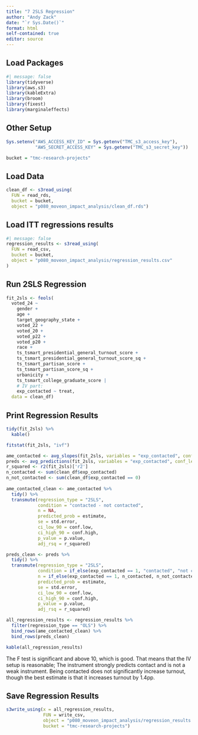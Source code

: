 ```yaml
---
title: "7 2SLS Regression"
author: "Andy Zack"
date: "`r Sys.Date()`"
format: html
self-contained: true
editor: source
---
```


## Load Packages

```r
#| message: false
library(tidyverse)
library(aws.s3)
library(kableExtra)
library(broom)
library(fixest)
library(marginaleffects)
```

## Other Setup

```r
Sys.setenv("AWS_ACCESS_KEY_ID" = Sys.getenv("TMC_s3_access_key"),
           "AWS_SECRET_ACCESS_KEY" = Sys.getenv("TMC_s3_secret_key"))

bucket = "tmc-research-projects"
```

## Load Data

```r
clean_df <- s3read_using(
  FUN = read_rds,
  bucket = bucket,
  object = "p080_moveon_impact_analysis/clean_df.rds")
```

## Load ITT regressions results

```r
#| message: false
regression_results <- s3read_using(
  FUN = read_csv,
  bucket = bucket,
  object = "p080_moveon_impact_analysis/regression_results.csv"
)
```

## Run 2SLS Regression

```r
fit_2sls <- feols(
  voted_24 ~ 
    gender +
    age +
    target_geography_state +
    voted_22 +
    voted_20 +
    voted_p22 +
    voted_p20 +
    race +
    ts_tsmart_presidential_general_turnout_score +
    ts_tsmart_presidential_general_turnout_score_sq +
    ts_tsmart_partisan_score +
    ts_tsmart_partisan_score_sq +
    urbanicity +
    ts_tsmart_college_graduate_score |  
    # IV part: 
    exp_contacted ~ treat,
  data = clean_df)
```

## Print Regression Results

```r
tidy(fit_2sls) %>%
  kable()

fitstat(fit_2sls, "ivf")

ame_contacted <- avg_slopes(fit_2sls, variables = "exp_contacted", conf_level = .9)
preds <- avg_predictions(fit_2sls, variables = "exp_contacted", conf_level = .9)
r_squared <- r2(fit_2sls)['r2']
n_contacted <- sum(clean_df$exp_contacted)
n_not_contacted <- sum(clean_df$exp_contacted == 0)
  
ame_contacted_clean <- ame_contacted %>%
  tidy() %>%
  transmute(regression_type = "2SLS",
            condition = "contacted - not contacted",
            n = NA,
            predicted_prob = estimate,
            se = std.error,
            ci_low_90 = conf.low,
            ci_high_90 = conf.high,
            p_value = p.value,
            adj_rsq = r_squared)

preds_clean <- preds %>%
  tidy() %>%
  transmute(regression_type = "2SLS",
            condition = if_else(exp_contacted == 1, "contacted", "not contacted"),
            n = if_else(exp_contacted == 1, n_contacted, n_not_contacted),
            predicted_prob = estimate,
            se = std.error,
            ci_low_90 = conf.low,
            ci_high_90 = conf.high,
            p_value = p.value,
            adj_rsq = r_squared)

all_regression_results <- regression_results %>%
  filter(regression_type == "OLS") %>%
  bind_rows(ame_contacted_clean) %>%
  bind_rows(preds_clean)

kable(all_regression_results)
```

The F test is significant and above 10, which is good. That means that the IV setup is reasonable; The instrument strongly predicts contact and is not a weak instrument. Being contacted does not significantly increase turnout, though the best estimate is that it increases turnout by 1.4pp.

## Save Regression Results

```r
s3write_using(x = all_regression_results, 
              FUN = write_csv, 
              object = "p080_moveon_impact_analysis/regression_results.csv", 
              bucket = "tmc-research-projects")
```
